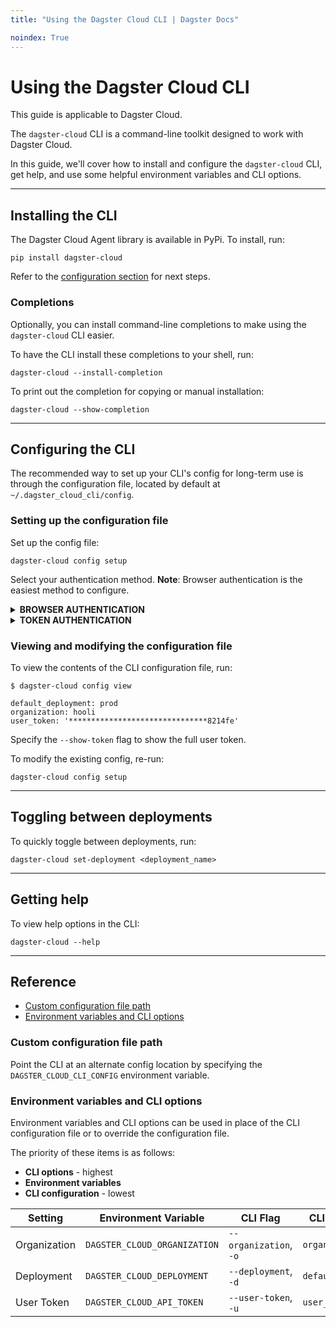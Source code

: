 ```yaml
---
title: "Using the Dagster Cloud CLI | Dagster Docs"

noindex: True
---
```


# Using the Dagster Cloud CLI

<Note>This guide is applicable to Dagster Cloud.</Note>

The `dagster-cloud` CLI is a command-line toolkit designed to work with Dagster Cloud.

In this guide, we'll cover how to install and configure the `dagster-cloud` CLI, get help, and use some helpful environment variables and CLI options.

---

## Installing the CLI

The Dagster Cloud Agent library is available in PyPi. To install, run:

```shell
pip install dagster-cloud
```

Refer to the [configuration section](#configuring-the-cli) for next steps.

### Completions

Optionally, you can install command-line completions to make using the `dagster-cloud` CLI easier.

To have the CLI install these completions to your shell, run:

```shell
dagster-cloud --install-completion
```

To print out the completion for copying or manual installation:

```shell
dagster-cloud --show-completion
```

---

## Configuring the CLI

The recommended way to set up your CLI's config for long-term use is through the configuration file, located by default at `~/.dagster_cloud_cli/config`.

### Setting up the configuration file

Set up the config file:

```shell
dagster-cloud config setup
```

Select your authentication method. **Note**: Browser authentication is the easiest method to configure.

<details>
<summary><strong>BROWSER AUTHENTICATION</strong></summary>

The easiest way to set up is to authenticate through the browser.

```shell
$ dagster-cloud config setup
? How would you like to authenticate the CLI? (Use arrow keys)
 » Authenticate in browser
   Authenticate using token
Authorized for organization `hooli`

? Default deployment: prod
```

When prompted, you can specify a default deployment. If specified, a deployment won't be required in subsequent `dagster-cloud` commands. The default deployment for a new Dagster Cloud organization is `prod`.

</details>

<details>
<summary><strong>TOKEN AUTHENTICATION</strong></summary>

Alternatively, you may authenticate using a user token. Refer to the [Managing user and agent tokens guide](/dagster-cloud/account/managing-user-agent-tokens) for more info.

```shell
$ dagster-cloud config setup
? How would you like to authenticate the CLI? (Use arrow keys)
   Authenticate in browser
 » Authenticate using token

? Dagster Cloud organization: hooli
? Dagster Cloud user token: *************************************
? Default deployment: prod
```

When prompted, specify the following:

- **Organization** - Your organization name as it appears in the Dagit URL. For example, if your Dagster Cloud instance is `https://hooli.dagster.cloud/`, this would be `hooli`.
- **User token** - The user token.
- **Default deployment** - **Optional**. A default deployment. If specified, a deployment won't be required in subsequent `dagster-cloud` commands. The default deployment for a new Dagster Cloud organization is `prod`.

</details>

### Viewing and modifying the configuration file

To view the contents of the CLI configuration file, run:

```shell
$ dagster-cloud config view

default_deployment: prod
organization: hooli
user_token: '*******************************8214fe'
```

Specify the `--show-token` flag to show the full user token.

To modify the existing config, re-run:

```shell
dagster-cloud config setup
```

---

## Toggling between deployments

To quickly toggle between deployments, run:

```shell
dagster-cloud set-deployment <deployment_name>
```

---

## Getting help

To view help options in the CLI:

```shell
dagster-cloud --help
```

---

## Reference

- [Custom configuration file path](#custom-configuration-file-path)
- [Environment variables and CLI options](#environment-variables-and-cli-options)

### Custom configuration file path

Point the CLI at an alternate config location by specifying the `DAGSTER_CLOUD_CLI_CONFIG` environment variable.

### Environment variables and CLI options

Environment variables and CLI options can be used in place of the CLI configuration file or to override the configuration file.

The priority of these items is as follows:

- **CLI options** - highest
- **Environment variables**
- **CLI configuration** - lowest

| Setting      | Environment Variable         | CLI Flag               | CLI config value     |
| ------------ | ---------------------------- | ---------------------- | -------------------- |
| Organization | `DAGSTER_CLOUD_ORGANIZATION` | `--organization`, `-o` | `organization`       |
| Deployment   | `DAGSTER_CLOUD_DEPLOYMENT`   | `--deployment`, `-d`   | `default_deployment` |
| User Token   | `DAGSTER_CLOUD_API_TOKEN`    | `--user-token`, `-u`   | `user_token`         |
